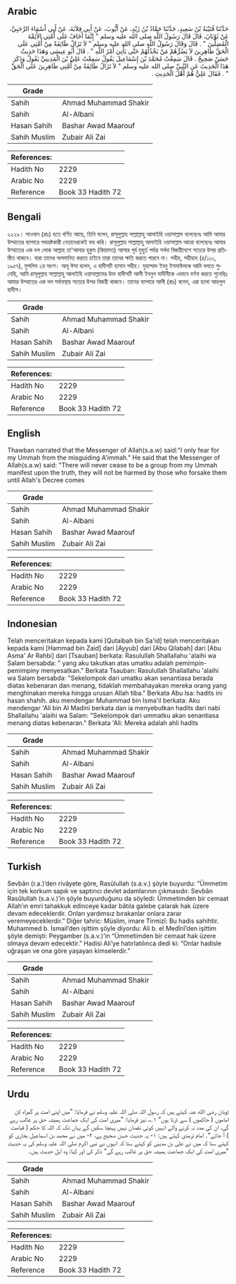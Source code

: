 ## Arabic


<div dir="rtl" lang="ar" style={{fontSize:'larger',backgroundColor:'#f8f9fa',padding:20}}>
حَدَّثَنَا قُتَيْبَةُ بْنُ سَعِيدٍ، حَدَّثَنَا حَمَّادُ بْنُ زَيْدٍ، عَنْ أَيُّوبَ، عَنْ أَبِي قِلاَبَةَ، عَنْ أَبِي أَسْمَاءَ الرَّحَبِيِّ، عَنْ ثَوْبَانَ، قَالَ قَالَ رَسُولُ اللَّهِ صلى الله عليه وسلم ‏"‏ إِنَّمَا أَخَافُ عَلَى أُمَّتِي الأَئِمَّةَ الْمُضِلِّينَ ‏"‏ ‏.‏ قَالَ وَقَالَ رَسُولُ اللَّهِ صلى الله عليه وسلم ‏"‏ لاَ تَزَالُ طَائِفَةٌ مِنْ أُمَّتِي عَلَى الْحَقِّ ظَاهِرِينَ لاَ يَضُرُّهُمْ مَنْ يَخْذُلُهُمْ حَتَّى يَأْتِيَ أَمْرُ اللَّهِ ‏"‏ ‏.‏ قَالَ أَبُو عِيسَى وَهَذَا حَدِيثٌ حَسَنٌ صَحِيحٌ ‏.‏ قَالَ سَمِعْتُ مُحَمَّدَ بْنَ إِسْمَاعِيلَ يَقُولُ سَمِعْتُ عَلِيَّ بْنَ الْمَدِينِيِّ يَقُولُ وَذَكَرَ هَذَا الْحَدِيثَ عَنِ النَّبِيِّ صلى الله عليه وسلم ‏"‏ لاَ تَزَالُ طَائِفَةٌ مِنْ أُمَّتِي ظَاهِرِينَ عَلَى الْحَقِّ ‏"‏ ‏.‏ فَقَالَ عَلِيٌّ هُمْ أَهْلُ الْحَدِيثِ ‏.‏
</div>
<div style={{backgroundColor:'#f8f9fa',padding:20, marginBottom: 10}}><table> <thead> <tr> <th>Grade</th> <th></th> </tr> </thead> <tbody> <tr><td>Sahih</td><td>Ahmad Muhammad Shakir</td></tr><tr><td>Sahih</td><td>Al-Albani</td></tr><tr><td>Hasan Sahih</td><td>Bashar Awad Maarouf</td></tr><tr><td>Sahih Muslim</td><td>Zubair Ali Zai</td></tr></tbody></table><table> <thead> <tr> <th>References:</th> <th></th> </tr> </thead> <tbody><tr><td>Hadith No</td><td>2229</td></tr><tr><td>Arabic No</td><td>2229</td></tr><tr><td>Reference</td><td>Book 33 Hadith 72</td></tr></tbody></table></div>

## Bengali


<div dir="ltr" lang="bn" style={{fontSize:'larger',backgroundColor:'#f8f9fa',padding:20}}>
২২২৯। সাওবান (রাঃ) হতে বর্ণিত আছে, তিনি বলেন, রাসূলুল্লাহ সাল্লাল্লাহু আলাইহি ওয়াসাল্লাম বলেছেনঃ আমি আমার উম্মাতের ব্যাপারে পথভ্রষ্টকারী নেতাদেরকেই ভয় করি। রাসূলুল্লাহ সাল্লাল্লাহু আলাইহি ওয়াসাল্লাম আরো বলেছেনঃ আমার উম্মাতের এক দল লোক আল্লাহ তা'আলার হুকুম (কিয়ামত) আসার পূর্ব মুহুর্ত পর্যন্ত সর্বদা বিজয়ীবেশে সত্যের উপর প্রতিষ্ঠিত থাকবে। যারা তাদের অপমানিত করতে চাইবে তারা তাদের ক্ষতি করতে পারবে না। সহীহ, সহীহাহ (৪/১১০, ১৯৫৭), মুসলিম ২য় অংশ। আবূ ঈসা বলেন, এ হাদীসটি হাসান সহীহ। মুহাম্মাদ ইবনু ইসমাঈলকে আমি বলতে শুনেছি, আমি রাসূলুল্লাহ সাল্লাল্লাহু আলাইহি ওয়াসাল্লামের উক্ত হাদীসটি আলী ইবনুল মাদীনীকে এভাবে বর্ণনা করতে শুনেছিঃ আমার উম্মাতের এক দল সর্বাবস্থায় সত্যের উপর বিজয়ী থাকবে। তাদের ব্যাপারে আলী (রাঃ) বলেন, এরা হলো আহলুল হাদীস।
</div>
<div style={{backgroundColor:'#f8f9fa',padding:20, marginBottom: 10}}><table> <thead> <tr> <th>Grade</th> <th></th> </tr> </thead> <tbody> <tr><td>Sahih</td><td>Ahmad Muhammad Shakir</td></tr><tr><td>Sahih</td><td>Al-Albani</td></tr><tr><td>Hasan Sahih</td><td>Bashar Awad Maarouf</td></tr><tr><td>Sahih Muslim</td><td>Zubair Ali Zai</td></tr></tbody></table><table> <thead> <tr> <th>References:</th> <th></th> </tr> </thead> <tbody><tr><td>Hadith No</td><td>2229</td></tr><tr><td>Arabic No</td><td>2229</td></tr><tr><td>Reference</td><td>Book 33 Hadith 72</td></tr></tbody></table></div>

## English


<div dir="ltr" lang="en" style={{fontSize:'larger',backgroundColor:'#f8f9fa',padding:20}}>
Thawban narrated that the Messenger of Allah(s.a.w) said:"I only fear for my Ummah from the misguiding A'immah." He said that the Messenger of Allah(s.a.w) said: "There will never cease to be a group from my Ummah manifest upon the truth, they will not be harmed by those who forsake them until Allah's Decree comes
</div>
<div style={{backgroundColor:'#f8f9fa',padding:20, marginBottom: 10}}><table> <thead> <tr> <th>Grade</th> <th></th> </tr> </thead> <tbody> <tr><td>Sahih</td><td>Ahmad Muhammad Shakir</td></tr><tr><td>Sahih</td><td>Al-Albani</td></tr><tr><td>Hasan Sahih</td><td>Bashar Awad Maarouf</td></tr><tr><td>Sahih Muslim</td><td>Zubair Ali Zai</td></tr></tbody></table><table> <thead> <tr> <th>References:</th> <th></th> </tr> </thead> <tbody><tr><td>Hadith No</td><td>2229</td></tr><tr><td>Arabic No</td><td>2229</td></tr><tr><td>Reference</td><td>Book 33 Hadith 72</td></tr></tbody></table></div>

## Indonesian


<div dir="ltr" lang="id" style={{fontSize:'larger',backgroundColor:'#f8f9fa',padding:20}}>
Telah menceritakan kepada kami [Qutaibah bin Sa'id] telah menceritakan kepada kami [Hammad bin Zaid] dari [Ayyub] dari [Abu Qilabah] dari [Abu Asma' Ar Rahbi] dari [Tsauban] berkata: Rasulullah Shallallahu 'alaihi wa Salam bersabda: " yang aku takutkan atas umatku adalah pemimpin-pemimpiny menyesatkan." Berkata Tsauban: Rasulullah Shallallahu 'alaihi wa Salam bersabda: "Sekelompok dari umatku akan senantiasa berada diatas kebenaran dan menang, tidaklah membahayakan mereka orang yang menghinakan mereka hingga urusan Allah tiba." Berkata Abu Isa: hadits ini hasan shahih. aku mendengar Muhammad bin Isma'il berkata: Aku mendengar 'Ali bin Al Madini berkata dan ia menyebutkan hadits dari nabi Shallallahu 'alaihi wa Salam: "Sekelompok dari ummatku akan senantiasa menang diatas kebenaran." Berkata 'Ali: Mereka adalah ahli hadits
</div>
<div style={{backgroundColor:'#f8f9fa',padding:20, marginBottom: 10}}><table> <thead> <tr> <th>Grade</th> <th></th> </tr> </thead> <tbody> <tr><td>Sahih</td><td>Ahmad Muhammad Shakir</td></tr><tr><td>Sahih</td><td>Al-Albani</td></tr><tr><td>Hasan Sahih</td><td>Bashar Awad Maarouf</td></tr><tr><td>Sahih Muslim</td><td>Zubair Ali Zai</td></tr></tbody></table><table> <thead> <tr> <th>References:</th> <th></th> </tr> </thead> <tbody><tr><td>Hadith No</td><td>2229</td></tr><tr><td>Arabic No</td><td>2229</td></tr><tr><td>Reference</td><td>Book 33 Hadith 72</td></tr></tbody></table></div>

## Turkish


<div dir="ltr" lang="tr" style={{fontSize:'larger',backgroundColor:'#f8f9fa',padding:20}}>
Sevbân (r.a.)’den rivâyete göre, Rasûlullah (s.a.v.) şöyle buyurdu: “Ümmetim için tek korkum sapık ve saptırıcı devlet adamlarının çıkmasıdır. Sevbân Rasûlullah (s.a.v.)’in şöyle buyurduğunu da söyledi: Ümmetimden bir cemaat Allah’ın emri tahakkuk edinceye kadar bâtıla galebe çalarak hak üzere devam edeceklerdir. Onları yardımsız bırakanlar onlara zarar veremeyeceklerdir.” Diğer tahric: Müslim, imare Tirmizî: Bu hadis sahihtir. Muhammed b. İsmail’den işittim şöyle diyordu: Ali b. el Medînî’den işittim şöyle demişti: Peygamber (s.a.v.)’in “Ümmetimden bir cemaat hak üzere olmaya devam edecektir.” Hadisi Ali’ye hatırlatılınca dedi ki: “Onlar hadisle uğraşan ve ona göre yaşayan kimselerdir.”
</div>
<div style={{backgroundColor:'#f8f9fa',padding:20, marginBottom: 10}}><table> <thead> <tr> <th>Grade</th> <th></th> </tr> </thead> <tbody> <tr><td>Sahih</td><td>Ahmad Muhammad Shakir</td></tr><tr><td>Sahih</td><td>Al-Albani</td></tr><tr><td>Hasan Sahih</td><td>Bashar Awad Maarouf</td></tr><tr><td>Sahih Muslim</td><td>Zubair Ali Zai</td></tr></tbody></table><table> <thead> <tr> <th>References:</th> <th></th> </tr> </thead> <tbody><tr><td>Hadith No</td><td>2229</td></tr><tr><td>Arabic No</td><td>2229</td></tr><tr><td>Reference</td><td>Book 33 Hadith 72</td></tr></tbody></table></div>

## Urdu


<div dir="rtl" lang="ur" style={{fontSize:'larger',backgroundColor:'#f8f9fa',padding:20}}>
ثوبان رضی الله عنہ کہتے ہیں کہ رسول اللہ صلی اللہ علیہ وسلم نے فرمایا: ”میں اپنی امت پر گمراہ کن اماموں ( حاکموں ) سے ڈرتا ہوں“ ۱؎، نیز فرمایا: ”میری امت کی ایک جماعت ہمیشہ حق پر غالب رہے گی، ان کی مدد نہ کرنے والے انہیں کوئی نقصان نہیں پہنچا سکیں گے یہاں تک کہ اللہ کا حکم ( قیامت ) آ جائے“۔ امام ترمذی کہتے ہیں: ۱- یہ حدیث حسن صحیح ہے، ۲- میں نے محمد بن اسماعیل بخاری کو کہتے سنا کہ میں نے علی بن مدینی کو کہتے سنا کہ انہوں نے نبی اکرم صلی اللہ علیہ وسلم کی یہ حدیث ”میری امت کی ایک جماعت ہمیشہ حق پر غالب رہے گی“ ذکر کی اور کہا: وہ اہل حدیث ہیں۔
</div>
<div style={{backgroundColor:'#f8f9fa',padding:20, marginBottom: 10}}><table> <thead> <tr> <th>Grade</th> <th></th> </tr> </thead> <tbody> <tr><td>Sahih</td><td>Ahmad Muhammad Shakir</td></tr><tr><td>Sahih</td><td>Al-Albani</td></tr><tr><td>Hasan Sahih</td><td>Bashar Awad Maarouf</td></tr><tr><td>Sahih Muslim</td><td>Zubair Ali Zai</td></tr></tbody></table><table> <thead> <tr> <th>References:</th> <th></th> </tr> </thead> <tbody><tr><td>Hadith No</td><td>2229</td></tr><tr><td>Arabic No</td><td>2229</td></tr><tr><td>Reference</td><td>Book 33 Hadith 72</td></tr></tbody></table></div>